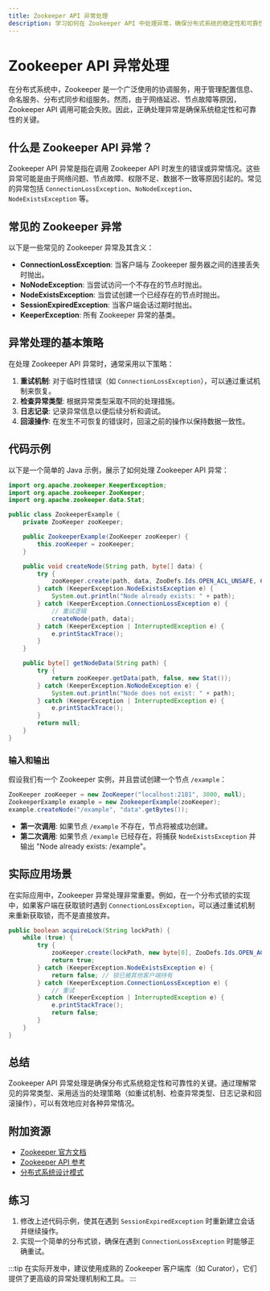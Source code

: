 ```yaml
---
title: Zookeeper API 异常处理
description: 学习如何在 Zookeeper API 中处理异常，确保分布式系统的稳定性和可靠性。
---
```


# Zookeeper API 异常处理

在分布式系统中，Zookeeper 是一个广泛使用的协调服务，用于管理配置信息、命名服务、分布式同步和组服务。然而，由于网络延迟、节点故障等原因，Zookeeper API 调用可能会失败。因此，正确处理异常是确保系统稳定性和可靠性的关键。

## 什么是 Zookeeper API 异常？

Zookeeper API 异常是指在调用 Zookeeper API 时发生的错误或异常情况。这些异常可能是由于网络问题、节点故障、权限不足、数据不一致等原因引起的。常见的异常包括 `ConnectionLossException`、`NoNodeException`、`NodeExistsException` 等。

## 常见的 Zookeeper 异常

以下是一些常见的 Zookeeper 异常及其含义：

- **ConnectionLossException**: 当客户端与 Zookeeper 服务器之间的连接丢失时抛出。
- **NoNodeException**: 当尝试访问一个不存在的节点时抛出。
- **NodeExistsException**: 当尝试创建一个已经存在的节点时抛出。
- **SessionExpiredException**: 当客户端会话过期时抛出。
- **KeeperException**: 所有 Zookeeper 异常的基类。

## 异常处理的基本策略

在处理 Zookeeper API 异常时，通常采用以下策略：

1. **重试机制**: 对于临时性错误（如 `ConnectionLossException`），可以通过重试机制来恢复。
2. **检查异常类型**: 根据异常类型采取不同的处理措施。
3. **日志记录**: 记录异常信息以便后续分析和调试。
4. **回滚操作**: 在发生不可恢复的错误时，回滚之前的操作以保持数据一致性。

## 代码示例

以下是一个简单的 Java 示例，展示了如何处理 Zookeeper API 异常：

```java
import org.apache.zookeeper.KeeperException;
import org.apache.zookeeper.ZooKeeper;
import org.apache.zookeeper.data.Stat;

public class ZookeeperExample {
    private ZooKeeper zooKeeper;

    public ZookeeperExample(ZooKeeper zooKeeper) {
        this.zooKeeper = zooKeeper;
    }

    public void createNode(String path, byte[] data) {
        try {
            zooKeeper.create(path, data, ZooDefs.Ids.OPEN_ACL_UNSAFE, CreateMode.PERSISTENT);
        } catch (KeeperException.NodeExistsException e) {
            System.out.println("Node already exists: " + path);
        } catch (KeeperException.ConnectionLossException e) {
            // 重试逻辑
            createNode(path, data);
        } catch (KeeperException | InterruptedException e) {
            e.printStackTrace();
        }
    }

    public byte[] getNodeData(String path) {
        try {
            return zooKeeper.getData(path, false, new Stat());
        } catch (KeeperException.NoNodeException e) {
            System.out.println("Node does not exist: " + path);
        } catch (KeeperException | InterruptedException e) {
            e.printStackTrace();
        }
        return null;
    }
}
```

### 输入和输出

假设我们有一个 Zookeeper 实例，并且尝试创建一个节点 `/example`：

```java
ZooKeeper zooKeeper = new ZooKeeper("localhost:2181", 3000, null);
ZookeeperExample example = new ZookeeperExample(zooKeeper);
example.createNode("/example", "data".getBytes());
```

- **第一次调用**: 如果节点 `/example` 不存在，节点将被成功创建。
- **第二次调用**: 如果节点 `/example` 已经存在，将捕获 `NodeExistsException` 并输出 "Node already exists: /example"。

## 实际应用场景

在实际应用中，Zookeeper 异常处理非常重要。例如，在一个分布式锁的实现中，如果客户端在获取锁时遇到 `ConnectionLossException`，可以通过重试机制来重新获取锁，而不是直接放弃。

```java
public boolean acquireLock(String lockPath) {
    while (true) {
        try {
            zooKeeper.create(lockPath, new byte[0], ZooDefs.Ids.OPEN_ACL_UNSAFE, CreateMode.EPHEMERAL);
            return true;
        } catch (KeeperException.NodeExistsException e) {
            return false; // 锁已被其他客户端持有
        } catch (KeeperException.ConnectionLossException e) {
            // 重试
        } catch (KeeperException | InterruptedException e) {
            e.printStackTrace();
            return false;
        }
    }
}
```

## 总结

Zookeeper API 异常处理是确保分布式系统稳定性和可靠性的关键。通过理解常见的异常类型、采用适当的处理策略（如重试机制、检查异常类型、日志记录和回滚操作），可以有效地应对各种异常情况。

## 附加资源

- [Zookeeper 官方文档](https://zookeeper.apache.org/doc/current/)
- [Zookeeper API 参考](https://zookeeper.apache.org/doc/current/api/index.html)
- [分布式系统设计模式](https://www.oreilly.com/library/view/designing-distributed-systems/9781491983638/)

## 练习

1. 修改上述代码示例，使其在遇到 `SessionExpiredException` 时重新建立会话并继续操作。
2. 实现一个简单的分布式锁，确保在遇到 `ConnectionLossException` 时能够正确重试。

:::tip
在实际开发中，建议使用成熟的 Zookeeper 客户端库（如 Curator），它们提供了更高级的异常处理机制和工具。
:::